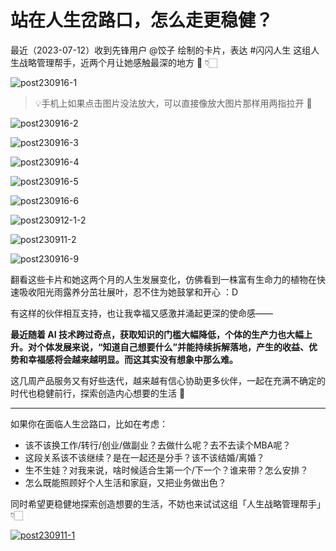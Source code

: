 # 站在人生岔路口，怎么走更稳健？

最近（2023-07-12）收到先锋用户 @饺子 绘制的卡片，表达 #闪闪人生 这组人生战略管理帮手，近两个月让她感触最深的地方 🥰 👇🏻



![post230916-1](https://cdn.sunnyhuang.net/share/post230916-1.png/webp ':size=200')

> 💡手机上如果点击图片没法放大，可以直接像放大图片那样用两指拉开 🫳


![post230916-2](https://cdn.sunnyhuang.net/share/post230916-2.png/webp ':size=200')


![post230916-3](https://cdn.sunnyhuang.net/share/post230916-3.png/webp ':size=200')

![post230916-4](https://cdn.sunnyhuang.net/share/post230916-4.png/webp ':size=200')

![post230916-5](https://cdn.sunnyhuang.net/share/post230916-5.png/webp ':size=200')

![post230916-6](https://cdn.sunnyhuang.net/share/post230916-6.png/webp ':size=200')

![post230912-1-2](https://cdn.sunnyhuang.net/share/post230912-1-2.png/webp ':size=200')

![post230911-2](https://cdn.sunnyhuang.net/share/post230911-2.png/webp ':size=200')

![post230916-9](https://cdn.sunnyhuang.net/share/post230916-9.png/webp ':size=200')




翻看这些卡片和她这两个月的人生发展变化，仿佛看到一株富有生命力的植物在快速吸收阳光雨露养分茁壮展叶，忍不住为她鼓掌和开心 ：D

有这样的伙伴相互支持，也让我幸福又感激并涌起更深的使命感——

**最近随着 AI 技术跨过奇点，获取知识的门槛大幅降低，个体的生产力也大幅上升。对个体发展来说，“知道自己想要什么”并能持续拆解落地，产生的收益、优势和幸福感将会越来越明显。而这其实没有想象中那么难。**

这几周产品服务又有好些迭代，越来越有信心协助更多伙伴，一起在充满不确定的时代也稳健前行，探索创造内心想要的生活 🤗

---

如果你在面临人生岔路口，比如在考虑：
* 该不该换工作/转行/创业/做副业？去做什么呢？去不去读个MBA呢？
* 这段关系该不该继续？是在一起还是分手？该不该结婚/离婚？
* 生不生娃？对我来说，啥时候适合生第一个/下一个？谁来带？怎么安排？
* 怎么既能照顾好个人生活和家庭，又把业务做出色？

同时希望更稳健地探索创造想要的生活，不妨也来试试这组「人生战略管理帮手」 👇🏻




[![post230911-1](https://cdn.sunnyhuang.net/share/post231101-1.jpg/webp)](/)
